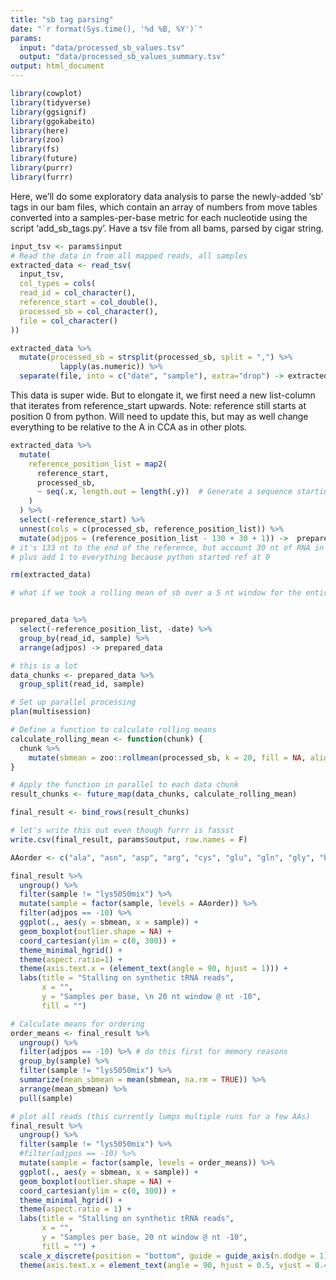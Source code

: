 ```yaml
---
title: "sb tag parsing"
date: "`r format(Sys.time(), '%d %B, %Y')`"
params:
  input: "data/processed_sb_values.tsv"
  output: "data/processed_sb_values_summary.tsv"
output: html_document
---
```

```r
library(cowplot)
library(tidyverse)
library(ggsignif)
library(ggokabeito)
library(here)
library(zoo)
library(fs)
library(future)
library(purrr)
library(furrr)
```

Here, we'll do some exploratory data analysis to parse the newly-added 'sb' tags in our bam files, which contain an array of numbers from move tables converted into a samples-per-base metric for each nucleotide using the script 'add_sb_tags.py'.
Have a tsv file from all bams, parsed by cigar string.

```r
input_tsv <- params$input
# Read the data in from all mapped reads, all samples
extracted_data <- read_tsv(
  input_tsv,
  col_types = cols(
  read_id = col_character(),
  reference_start = col_double(),
  processed_sb = col_character(),
  file = col_character()
))

extracted_data %>% 
  mutate(processed_sb = strsplit(processed_sb, split = ",") %>% 
           lapply(as.numeric)) %>%
  separate(file, into = c("date", "sample"), extra="drop") -> extracted_data
```
This data is super wide. But to elongate it, we first need a new list-column that iterates from reference_start upwards.
Note: reference still starts at position 0 from python. Will need to update this, but may as well change everything to be relative to the A in CCA as in other plots.
```r
extracted_data %>%
  mutate(
    reference_position_list = map2(
      reference_start,
      processed_sb,
      ~ seq(.x, length.out = length(.y))  # Generate a sequence starting at reference_start
    )
  ) %>%
  select(-reference_start) %>%
  unnest(cols = c(processed_sb, reference_position_list)) %>%
  mutate(adjpos = (reference_position_list - 130 + 30 + 1)) ->  prepared_data 
# it's 133 nt to the end of the reference, but account 30 nt of RNA in the 3' adapter,
# plus add 1 to everything because python started ref at 0

rm(extracted_data)
```

```r
# what if we took a rolling mean of sb over a 5 nt window for the entire dataset?


prepared_data %>%
  select(-reference_position_list, -date) %>%
  group_by(read_id, sample) %>%
  arrange(adjpos) -> prepared_data

# this is a lot
data_chunks <- prepared_data %>%
  group_split(read_id, sample)

# Set up parallel processing
plan(multisession)

# Define a function to calculate rolling means
calculate_rolling_mean <- function(chunk) {
  chunk %>%
    mutate(sbmean = zoo::rollmean(processed_sb, k = 20, fill = NA, align = "center"))
}

# Apply the function in parallel to each data chunk
result_chunks <- future_map(data_chunks, calculate_rolling_mean)

final_result <- bind_rows(result_chunks)

# let's write this out even though furrr is fassst
write.csv(final_result, params$output, row.names = F)
```

```r

AAorder <- c("ala", "asn", "asp", "arg", "cys", "glu", "gln", "gly", "his", "ile", "leu", "lys", "met", "phe", "pro", "ser", "thr", "trp", "tyr", "val", "noAA")

final_result %>%
  ungroup() %>%
  filter(sample != "lys5050mix") %>%
  mutate(sample = factor(sample, levels = AAorder)) %>%
  filter(adjpos == -10) %>%
  ggplot(., aes(y = sbmean, x = sample)) +
  geom_boxplot(outlier.shape = NA) +
  coord_cartesian(ylim = c(0, 300)) +
  theme_minimal_hgrid() +
  theme(aspect.ratio=1) +
  theme(axis.text.x = (element_text(angle = 90, hjust = 1))) +
  labs(title = "Stalling on synthetic tRNA reads",
       x = "",
       y = "Samples per base, \n 20 nt window @ nt -10",
       fill = "") 
```

```r
# Calculate means for ordering
order_means <- final_result %>%
  ungroup() %>%
  filter(adjpos == -10) %>% # do this first for memory reasons
  group_by(sample) %>%
  filter(sample != "lys5050mix") %>%
  summarize(mean_sbmean = mean(sbmean, na.rm = TRUE)) %>%
  arrange(mean_sbmean) %>%
  pull(sample)

# plot all reads (this currently lumps multiple runs for a few AAs)
final_result %>%
  ungroup() %>%
  filter(sample != "lys5050mix") %>%
  #filter(adjpos == -10) %>%
  mutate(sample = factor(sample, levels = order_means)) %>%
  ggplot(., aes(y = sbmean, x = sample)) +
  geom_boxplot(outlier.shape = NA) +
  coord_cartesian(ylim = c(0, 300)) +
  theme_minimal_hgrid() +
  theme(aspect.ratio = 1) +
  labs(title = "Stalling on synthetic tRNA reads",
       x = "",
       y = "Samples per base, 20 nt window @ nt -10",
       fill = "") +
  scale_x_discrete(position = "bottom", guide = guide_axis(n.dodge = 1)) +
  theme(axis.text.x = element_text(angle = 90, hjust = 0.5, vjust = 0.4))

```


